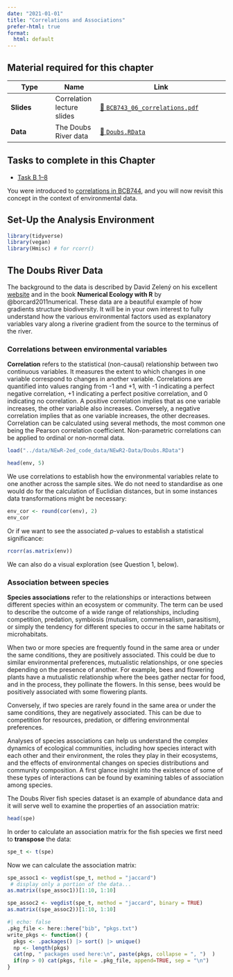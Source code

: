 ```yaml
---
date: "2021-01-01"
title: "Correlations and Associations"
prefer-html: true
format:
  html: default
---
```


<!--- # Topic 6: Correlations and associations --->

::: callout-tip
## **Material required for this chapter**

| Type       | Name                       | Link                                                                    |
|---------------|---------------|------------------------------------------|
| **Slides** | Correlation lecture slides | [💾 `BCB743_06_correlations.pdf`](../slides/BCB743_06_correlations.pdf) |
| **Data**   | The Doubs River data       | [💾 `Doubs.RData`](../data/NEwR-2ed_code_data/NeWR2-Data/Doubs.RData)   |
:::

::: {.callout-important appearance="simple"}
## Tasks to complete in this Chapter

* [Task B 1--8](assessments/Task_B.qmd)
:::

You were introduced to [correlations in BCB744](../BCB744/basic_stats/10-correlations.qmd), and you will now revisit this concept in the context of environmental data. 

## Set-Up the Analysis Environment

```r
library(tidyverse)
library(vegan)
library(Hmisc) # for rcorr()
```

## The Doubs River Data

The background to the data is described by David Zelený on his excellent [website](https://www.davidzeleny.net/anadat-r/doku.php/en:data:doubs) and in the book **Numerical Ecology with R** by @borcard2011numerical. These data are a beautiful example of how gradients structure biodiversity. It will be in your own interest to fully understand how the various environmental factors used as explanatory variables vary along a riverine gradient from the source to the terminus of the river.

### Correlations between environmental variables

**Correlation** refers to the statistical (non-causal) relationship between two continuous variables. It measures the extent to which changes in one variable correspond to changes in another variable. Correlations are quantified into values ranging from -1 and +1, with -1 indicating a perfect negative correlation, +1 indicating a perfect positive correlation, and 0 indicating no correlation. A positive correlation implies that as one variable increases, the other variable also increases. Conversely, a negative correlation implies that as one variable increases, the other decreases. Correlation can be calculated using several methods, the most common one being the Pearson correlation coefficient. Non-parametric correlations can be applied to ordinal or non-normal data.

```r
load("../data/NEwR-2ed_code_data/NEwR2-Data/Doubs.RData")

head(env, 5)
```

We use correlations to establish how the environmental variables relate to one another across the sample sites. We do not need to standardise as one would do for the calculation of Euclidian distances, but in some instances data transformations might be necessary:

```r
env_cor <- round(cor(env), 2)
env_cor
```

Or if we want to see the associated *p*-values to establish a statistical significance:

```r
rcorr(as.matrix(env))
```

We can also do a visual exploration (see Question 1, below).

<!-- ```{r} -->

<!-- library(ggcorrplot) -->

<!-- ggcorrplot(env_cor, type = 'upper', outline.col = "white", -->

<!--            colors = c("#00AFBB", "white", "#FC4E07"), -->

<!--            lab = TRUE) -->

<!-- ``` -->

### Association between species

**Species associations** refer to the relationships or interactions between different species within an ecosystem or community. The term can be used to describe the outcome of a wide range of relationships, including competition, predation, symbiosis (mutualism, commensalism, parasitism), or simply the tendency for different species to occur in the same habitats or microhabitats.

When two or more species are frequently found in the same area or under the same conditions, they are positively associated. This could be due to similar environmental preferences, mutualistic relationships, or one species depending on the presence of another. For example, bees and flowering plants have a mutualistic relationship where the bees gather nectar for food, and in the process, they pollinate the flowers. In this sense, bees would be positively associated with some flowering plants.

Conversely, if two species are rarely found in the same area or under the same conditions, they are negatively associated. This can be due to competition for resources, predation, or differing environmental preferences.

Analyses of species associations can help us understand the complex dynamics of ecological communities, including how species interact with each other and their environment, the roles they play in their ecosystems, and the effects of environmental changes on species distributions and community composition. A first glance insight into the existence of some of these types of interactions can be found by examining tables of association among species.

The Doubs River fish species dataset is an example of abundance data and it will serve well to examine the properties of an association matrix:

```r
head(spe)
```

In order to calculate an association matrix for the fish species we
first need to **transpose** the data:

```r
spe_t <- t(spe)
```

Now we can calculate the association matrix:

```r
spe_assoc1 <- vegdist(spe_t, method = "jaccard")
 # display only a portion of the data...
as.matrix((spe_assoc1))[1:10, 1:10]
```

```r
spe_assoc2 <- vegdist(spe_t, method = "jaccard", binary = TRUE)
as.matrix((spe_assoc2))[1:10, 1:10]
```

```r
#| echo: false
.pkg_file <- here::here("bib", "pkgs.txt")
write_pkgs <- function() {
  pkgs <- .packages() |> sort() |> unique()
  np <- length(pkgs)
  cat(np, " packages used here:\n", paste(pkgs, collapse = ", ")  )
  if(np > 0) cat(pkgs, file = .pkg_file, append=TRUE, sep = "\n")
}
```


